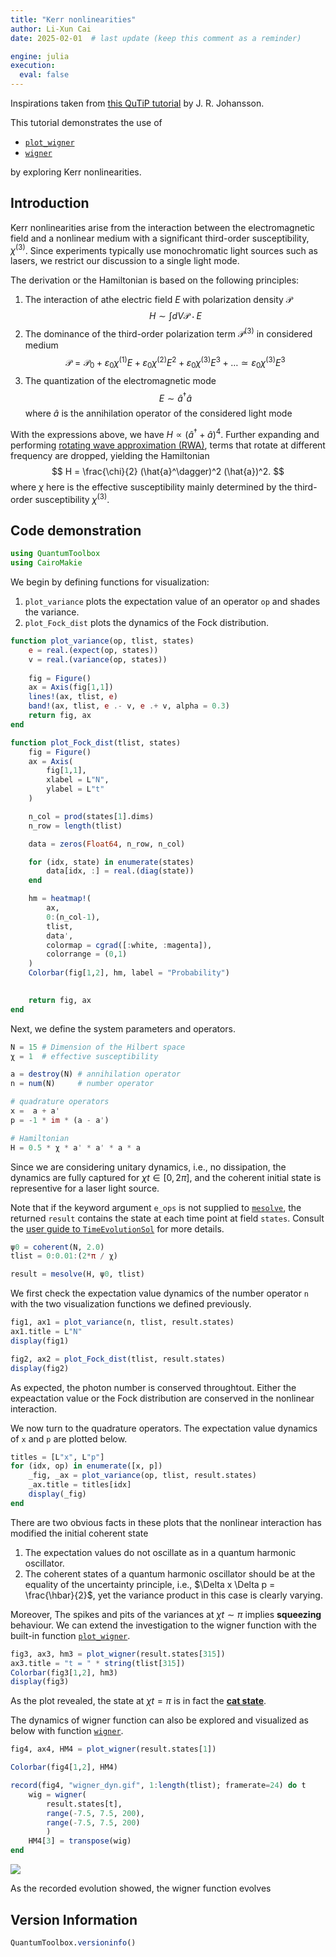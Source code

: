 ```yaml
---
title: "Kerr nonlinearities"
author: Li-Xun Cai
date: 2025-02-01  # last update (keep this comment as a reminder)

engine: julia
execution:
  eval: false
---
```


Inspirations taken from [this QuTiP tutorial](https://nbviewer.org/urls/qutip.org/qutip-tutorials/tutorials-v5/lectures/Lecture-14-Kerr-nonlinearities.ipynb) by J. R. Johansson.

This tutorial demonstrates the use of 

- [`plot_wigner`](https://qutip.org/QuantumToolbox.jl/stable/resources/api#QuantumToolbox.plot_wigner)
- [`wigner`](https://qutip.org/QuantumToolbox.jl/stable/resources/api#QuantumToolbox.wigner)

by exploring Kerr nonlinearities.

## Introduction

Kerr nonlinearities arise from the interaction between the electromagnetic field and a nonlinear medium with a significant third-order susceptibility, $\chi^{(3)}$. Since experiments typically use monochromatic light sources such as lasers, we restrict our discussion to a single light mode.

The derivation or the Hamiltonian is based on the following principles:

1. The interaction of athe electric field $E$ with polarization density $\mathcal{P}$
    $$
    H \sim \int dV \mathcal{P} \cdot E 
    $$
2.  The dominance of the third-order polarization term $\mathcal{P}^{(3)}$ in considered medium
    $$
    \mathcal{P} = \mathcal{P}_0 + \varepsilon_0 \chi^{(1)} E + \varepsilon_0 \chi^{(2)} E^2 + \varepsilon_0 \chi^{(3)} E^3 + \dots \simeq \varepsilon_0 \chi^{(3)} E^3
    $$
3. The quantization of the electromagnetic mode
    $$
    E \sim \hat{a}^\dagger \hat{a}
    $$
    where $\hat{a}$ is the annihilation operator of the considered light mode

With the expressions above, we have $H \propto (\hat{a}^\dagger + \hat{a})^4$. Further expanding and performing [rotating wave approximation (RWA)](https://en.wikipedia.org/wiki/Rotating-wave_approximation), terms that rotate at different frequency are dropped, yielding the Hamiltonian
$$
H = \frac{\chi}{2} (\hat{a}^\dagger)^2 (\hat{a})^2.
$$
where $\chi$ here is the effective susceptibility mainly determined by the third-order susceptibility $\chi^{(3)}$.

## Code demonstration

```julia
using QuantumToolbox
using CairoMakie
```

We begin by defining functions for visualization:

1. `plot_variance` plots the expectation value of an operator `op` and shades the variance. 
2. `plot_Fock_dist` plots the dynamics of the Fock distribution.
```julia
function plot_variance(op, tlist, states)
    e = real.(expect(op, states))
    v = real.(variance(op, states))
    
    fig = Figure()
    ax = Axis(fig[1,1])
    lines!(ax, tlist, e)
    band!(ax, tlist, e .- v, e .+ v, alpha = 0.3)
    return fig, ax
end

function plot_Fock_dist(tlist, states)
    fig = Figure()
    ax = Axis(
        fig[1,1],
        xlabel = L"N",
        ylabel = L"t"
    )

    n_col = prod(states[1].dims)
    n_row = length(tlist)

    data = zeros(Float64, n_row, n_col)

    for (idx, state) in enumerate(states)
        data[idx, :] = real.(diag(state))
    end

    hm = heatmap!(
        ax, 
        0:(n_col-1), 
        tlist, 
        data', 
        colormap = cgrad([:white, :magenta]),
        colorrange = (0,1)
    )
    Colorbar(fig[1,2], hm, label = "Probability")

    
    return fig, ax
end
```

Next, we define the system parameters and operators.
```julia
N = 15 # Dimension of the Hilbert space
χ = 1  # effective susceptibility

a = destroy(N) # annihilation operator
n = num(N)     # number operator

# quadrature operators
x =  a + a'    
p = -1 * im * (a - a')

# Hamiltonian
H = 0.5 * χ * a' * a' * a * a
```

Since we are considering unitary dynamics, i.e., no dissipation, the dynamics are fully captured for $\chi t \in \left[0, 2 \pi \right]$, and the coherent initial state is representive for a laser light source. 

Note that if the keyword argument `e_ops` is not supplied to [`mesolve`](https://qutip.org/QuantumToolbox.jl/stable/resources/api#QuantumToolbox.sesolve), the returned `result` contains the state at each time point at field `states`. Consult the [user guide to `TimeEvolutionSol`](https://qutip.org/QuantumToolbox.jl/stable/users_guide/time_evolution/solution) for more details.
```julia
ψ0 = coherent(N, 2.0)
tlist = 0:0.01:(2*π / χ)

result = mesolve(H, ψ0, tlist)
```

We first check the expectation value dynamics of the number operator `n` with the two visualization functions we defined previously.
```julia
fig1, ax1 = plot_variance(n, tlist, result.states)
ax1.title = L"N"
display(fig1)

fig2, ax2 = plot_Fock_dist(tlist, result.states)
display(fig2)
```
As expected, the photon number is conserved throughtout. Either the expeactation value or the Fock distribution are conserved in the nonlinear interaction.

We now turn to the quadrature operators. The expectation value dynamics of `x` and `p` are plotted below. 
```julia
titles = [L"x", L"p"]
for (idx, op) in enumerate([x, p])
    _fig, _ax = plot_variance(op, tlist, result.states)
    _ax.title = titles[idx]
    display(_fig)
end
```
There are two obvious facts in these plots that the nonlinear interaction has modified the initial coherent state

1. The expectation values do not oscillate as in a quantum harmonic oscillator.
2. The coherent states of a quantum harmonic oscillator should be at the equality of the uncertainty principle, i.e., $\Delta x \Delta p = \frac{\hbar}{2}$, yet the variance product in this case is clearly varying.

Moreover, The spikes and pits of the variances at $\chi t \sim \pi$ implies **squeezing** behaviour. We can extend the investigation to the wigner function with the built-in function [`plot_wigner`](https://qutip.org/QuantumToolbox.jl/stable/resources/api#QuantumToolbox.plot_wigner). 
```julia
fig3, ax3, hm3 = plot_wigner(result.states[315])
ax3.title = "t = " * string(tlist[315])
Colorbar(fig3[1,2], hm3)
display(fig3)
```
As the plot revealed, the state at $\chi t = \pi$ is in fact the [**cat state**](https://en.wikipedia.org/wiki/Cat_state#Cat_states_in_single_modes).

The dynamics of wigner function can also be explored and visualized as below with function [`wigner`](https://qutip.org/QuantumToolbox.jl/stable/resources/api#QuantumToolbox.wigner).
```julia
fig4, ax4, HM4 = plot_wigner(result.states[1])

Colorbar(fig4[1,2], HM4)

record(fig4, "wigner_dyn.gif", 1:length(tlist); framerate=24) do t
    wig = wigner(
        result.states[t], 
        range(-7.5, 7.5, 200), 
        range(-7.5, 7.5, 200)
        )
    HM4[3] = transpose(wig)
end
```
![](images/kerr_wigner_dyn.gif)

As the recorded evolution showed, the wigner function evolves

## Version Information
```julia
QuantumToolbox.versioninfo()
```
